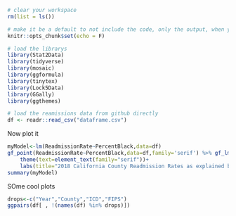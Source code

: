 ```r

# clear your workspace
rm(list = ls()) 

# make it be a default to not include the code, only the output, when you knit this document
knitr::opts_chunk$set(echo = F)  

# load the librarys
library(Stat2Data)
library(tidyverse)
library(mosaic)
library(ggformula)
library(tinytex)
library(Lock5Data)
library(GGally)
library(ggthemes)

# load the reamissions data from github directly
df <- readr::read_csv("dataframe.csv")
```

Now plot it

```r
myModel<-lm(ReadmissionRate~PercentBlack,data=df)
gf_point(ReadmissionRate~PercentBlack,data=df,family='serif') %>% gf_lm() +
    theme(text=element_text(family="serif"))+
    labs(title="2018 California County Readmission Rates as explained by Black Demographic Percentage")
summary(myModel)

```
SOme cool plots
```r
drops<-c("Year","County","ICD","FIPS")
ggpairs(df[ , !(names(df) %in% drops)])
```

